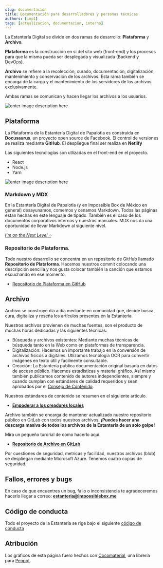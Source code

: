 ```yaml
---
slug: documentación
title: Documentación para desarrolladores y personas técnicas
authors: [imp1]
tags: [actualizacion, documentacion, interno]
---
```


La Estantería Digital se divide en dos ramas de desarrollo: **Plataforma** y **Archivo**.

**Plataforma** es la construcción en sí del sito web (front-end) y los procesos para que la misma pueda ser desplegada y visualizada (Backend y DevOps).

**Archivo** se refiere a la recolección, curado, documentación, digitalización, mantenimiento y conservación de los archivos. Esta rama también se encarga de la carga y el mantenimiento de los servidores de los archivos exclusivamente.

Ambas ramas se comunican y hacen llegar los archivos a los usuarios.

![enter image description here](https://gitlab.com/ImpossibleBoxMX/estanteria-digital-de-papalotla-pd2/-/raw/main/Im%C3%A1genes%20p%C3%BAblicas/Cover.png)

## Plataforma
La Plataforma de la Estantería Digital de Papalotla es construida en **Docusaurus**, un proyecto open source de Facebook. El control de versiones se realiza mediante **GitHub**. El despliegue final ser realiza en **Netlify**

Las siguientes tecnologías son utlizadas en el front-end en el proyecto.

-   React
-   Node.js
-   Yarn

![enter image description here](https://gitlab.com/ImpossibleBoxMX/estanteria-digital-de-papalotla-pd2/-/raw/main/Im%C3%A1genes%20p%C3%BAblicas/Coverprocess.png)

### Markdown y MDX

En la Estantería Digital de Papalotla (y en Impossible Box de México en general) desayunamos, comemos y cenamos Markdown. Todos las páginas estan hechas en este lenguaje de tipado. También es el caso de los documentos corporativos internos y nuestros manuales. MDX nos da una oportunidad de llevar Markdown al siguiente nivel.

*[I'm on the Next Level 🎶](https://www.youtube.com/watch?v=VZVSy8H-uzY)*

### Repositorio de Plataforma.
Todo nuestro desarrollo se concentra en un repositorio de GitHub llamado **Repositorio de Plataforma**. Hacemos nuestros commit colocando una descripción sencilla y nos gusta colocar también la canción que estamos escuchando en ese momento.

- [Repositorio de Plataforma en GitHub](https://github.com/ImpossibleBoxMX/estanteriadigital)

## Archivo
Archivo se construye día a día mediante en comunidad que, decide busca, cura, digitaliza y reseña los artículos presentes en la Estantería.

Nuestros archivos provienen de muchas fuentes, son el producto de muchas horas dedicadas y las siguientes técnicas.

- Búsqueda y archivos existentes: Mediante muchas técnicas de búsqueda tanto en la Web como en plataformas de transparencia.
- Digitalización: Hacemos un importante trabajo en la conversión de archivos físicos a digitales. Utlizamos tecnología OCR para convertir imágenes en texto útil y facilmente consultable.
- Creación: La Estantería publica documentación original basada en datos de acceso público. Hacemos estadísticas y material gráfico. Así mismo también publicamos contenido de autores independientes, siempre y cuando cumplan con estándares de calidad requeridos y sean aprobados por el [Consejo de Contenido](https://estanteria.impossiblebox.me/blog/consejo).

Nuestros estándares de contenido se resumen en el siguiente artículo.

- **[Empoderar a los creadores locales](https://impossiblebox.substack.com/p/empoderar-a-los-creadores-locales?s=r)**

Archivo también se encarga de mantener actualizado nuestro repositorio público en GitLab con todos nuestros archivos.
**¡Puedes hacer una descarga masiva de todos los archivos de la Estantería de un solo golpe!**

Mira un pequeño turorial de como hacerlo aquí.

- **[Repositorio de Archivo en GitLab](https://gitlab.com/ImpossibleBoxMX/estanteria-digital-de-papalotla-pd2)**

Por cuestiones de seguridad, metricas y facilidad, nuestros archivos (blob) se despliegan mediante Microsoft Azure. Tenemos cuatro copias de seguridad.
## Fallos, errores y bugs
En caso de que encuentres un bug, fallo o inconsistencia te agradeceremos hacerlo llegar a correo: **estanteria@impossiblebox.me**
## Código de conducta
Todo el proyecto de la Estantería se rige bajo el siguiente [código de conducta](/codigo-de-conducta)
## Atribución
Los gráficos de esta página fuero hechos con [Cocomaterial](https://cocomaterial.com/), una librería para [Penpot](https://penpot.app/).
